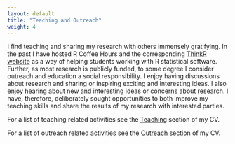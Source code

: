 ```yaml
---
layout: default
title: "Teaching and Outreach"
weight: 4
---
```


I find teaching and sharing my research with others immensely gratifying. In the past I have hosted R Coffee Hours and the corresponding [ThinkR website](../thinkR/) as a way of helping students working with R statistical software. Further, as most research is publicly funded, to some degree I consider outreach and education a social responsibility. I enjoy having discussions about research and sharing or inspiring exciting and interesting ideas. I also enjoy hearing about new and interesting ideas or concerns about research. I have, therefore, deliberately sought opportunities to both improve my teaching skills and share the results of my research with interested parties.

For a list of teaching related activities see the [Teaching](%7B%7B%20site.baseurl%20%7D%7D/skills/#teaching) section of my CV.

For a list of outreach related activities see the [Outreach](%7B%7B%20site.baseurl%20%7D%7D/skills/#community-presentations-and-outreach) section of my CV.
